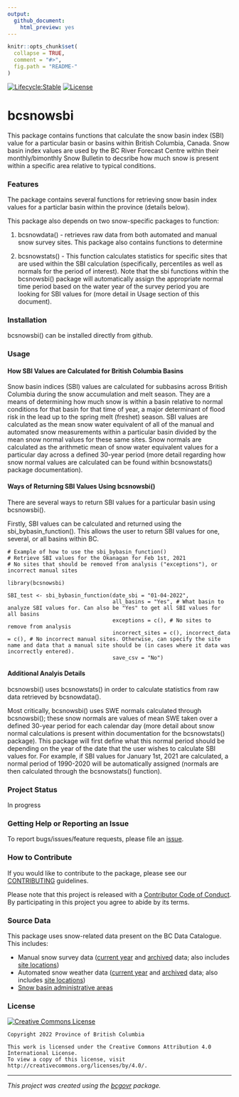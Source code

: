 ```yaml
---
output:
  github_document:
    html_preview: yes
---
```

<!--
Copyright 2022 Province of British Columbia
Licensed under the Apache License, Version 2.0 (the "License");
you may not use this file except in compliance with the License.
You may obtain a copy of the License at
http://www.apache.org/licenses/LICENSE-2.0
Unless required by applicable law or agreed to in writing, software distributed under the License is distributed on an "AS IS" BASIS,
WITHOUT WARRANTIES OR CONDITIONS OF ANY KIND, either express or implied.
See the License for the specific language governing permissions and limitations under the License.
-->

```r
knitr::opts_chunk$set(
  collapse = TRUE,
  comment = "#>",
  fig.path = "README-"
)
```

<!-- badges: start -->
[![Lifecycle:Stable](https://img.shields.io/badge/Lifecycle-Stable-97ca00)](<Redirect-URL>)
[![License](https://img.shields.io/badge/License-Apache%202.0-blue.svg)](https://opensource.org/licenses/Apache-2.0) 
<!-- badges: end -->

# bcsnowsbi

This package contains functions that calculate the snow basin index (SBI) value for a particular basin or basins within British Columbia, Canada. Snow basin index values are used by the BC River Forecast Centre within their monthly/bimonthly Snow Bulletin to decsribe how much snow is present within a specific area relative to typical conditions.

### Features
The package contains several functions for retrieving snow basin index values for a particlar basin within the province (details below).

This package also depends on two snow-specific packages to function: 

1. bcsnowdata() - retrieves raw data from both automated and manual snow survey sites. This package also contains functions to determine

2. bcsnowstats() - This function calculates statistics for specific sites that are used within the SBI calculation (specifically, percentiles as well as normals for the period of interest). Note that the sbi functions within the bcsnowsbi() package will automatically assign the appropriate normal time period based on the water year of the survey period you are looking for SBI values for (more detail in Usage section of this document).

### Installation
bcsnowsbi() can be installed directly from github.


### Usage

#### How SBI Values are Calculated for British Columbia Basins

Snow basin indices (SBI) values are calculated for subbasins across British Columbia during the snow accumulation and melt season. They are a means of determining how much snow is within a basin relative to normal conditions for that basin for that time of year, a major determinant of flood risk in the lead up to the spring melt (freshet) season. SBI values are calculated as the mean snow water equivalent of all of the manual and automated snow measurements within a particular basin divided by the mean snow normal values for these same sites. Snow normals are calculated as the arithmetic mean of snow water equivalent values for a particular day across a defined 30-year period (more detail regarding how snow normal values are calculated can be found within bcsnowstats() package documentation).

#### Ways of Returning SBI Values Using bcsnowsbi()

There are several ways to return SBI values for a particular basin using bcsnowsbi().

Firstly, SBI values can be calculated and returned using the sbi_bybasin_function(). This allows the user to return SBI values for one, several, or all basins within BC. 

```
# Example of how to use the sbi_bybasin_function()
# Retrieve SBI values for the Okanagan for Feb 1st, 2021
# No sites that should be removed from analysis ("exceptions"), or incorrect manual sites

library(bcsnowsbi)

SBI_test <- sbi_bybasin_function(date_sbi = "01-04-2022",
                                 all_basins = "Yes", # What basin to analyze SBI values for. Can also be "Yes" to get all SBI values for all basins
                                 exceptions = c(), # No sites to remove from analysis
                                 incorrect_sites = c(), incorrect_data = c(), # No incorrect manual sites. Otherwise, can specify the site name and data that a manual site should be (in cases where it data was incorrectly entered).
                                 save_csv = "No")
```


#### Additional Analyis Details 

bcsnowsbi() uses bcsnowstats() in order to calculate statistics from raw data retrieved by bcsnowdata(). 

Most critically, bcsnowsbi() uses SWE normals calculated through bcsnowsbi(); these snow normals are values of mean SWE taken over a defined 30-year period for each calendar day (more detail about snow normal calculations is present within documentation for the bcsnowstats() package). This package will first define what this normal period should be depending on the  year of the date that the user wishes to calculate SBI values for. For example, if SBI values for January 1st, 2021 are calculated, a normal period of 1990-2020 will be automatically assigned (normals are then calculated through the bcsnowstats() function).

### Project Status

In progress

### Getting Help or Reporting an Issue

To report bugs/issues/feature requests, please file an [issue](https://github.com/bcgov/bcsnowsbi/issues/).

### How to Contribute

If you would like to contribute to the package, please see our 
[CONTRIBUTING](CONTRIBUTING.md) guidelines.

Please note that this project is released with a [Contributor Code of Conduct](CODE_OF_CONDUCT.md). By participating in this project you agree to abide by its terms.

### Source Data

This package uses snow-related data present on the BC Data Catalogue. This includes:

- Manual snow survey data ([current year](https://catalogue.data.gov.bc.ca/dataset/current-season-manual-snow-survey-data) and [archived](https://catalogue.data.gov.bc.ca/dataset/archive-manual-snow-survey-data) data; also includes [site locations](https://catalogue.data.gov.bc.ca/dataset/manual-snow-survey-locations))
- Automated snow weather data ([current year](https://catalogue.data.gov.bc.ca/dataset/current-season-automated-snow-weather-station-data) and [archived](https://catalogue.data.gov.bc.ca/dataset/archive-automated-snow-weather-station-data) data; also includes [site locations](https://catalogue.data.gov.bc.ca/dataset/automated-snow-weather-station-locations))
- [Snow basin administrative areas](https://catalogue.data.gov.bc.ca/dataset/snow-survey-administrative-basin-areas)


### License

[![Creative Commons License](https://i.creativecommons.org/l/by/4.0/88x31.png)](http://creativecommons.org/licenses/by/4.0/)

```
Copyright 2022 Province of British Columbia

This work is licensed under the Creative Commons Attribution 4.0 International License.
To view a copy of this license, visit http://creativecommons.org/licenses/by/4.0/.
```

---
*This project was created using the [bcgovr](https://github.com/bcgov/bcgovr) package.* 
